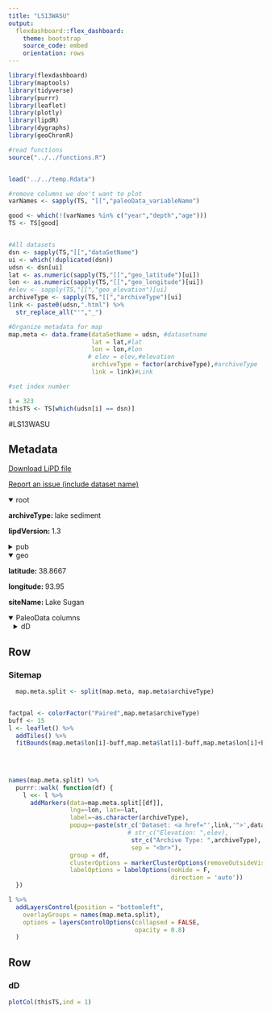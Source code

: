 ```yaml
---
title: "LS13WASU"
output: 
  flexdashboard::flex_dashboard:
    theme: bootstrap
    source_code: embed
    orientation: rows
---
```


```r
library(flexdashboard)
library(maptools)
library(tidyverse)
library(purrr)
library(leaflet)
library(plotly)
library(lipdR)
library(dygraphs)
library(geoChronR)

#read functions
source("../../functions.R")


load("../../temp.Rdata")

#remove columns we don't want to plot
varNames <- sapply(TS, "[[","paleoData_variableName")

good <- which(!(varNames %in% c("year","depth","age")))
TS <- TS[good]


#All datasets
dsn <- sapply(TS,"[[","dataSetName")
ui <- which(!duplicated(dsn))
udsn <- dsn[ui]
lat <- as.numeric(sapply(TS,"[[","geo_latitude")[ui])
lon <- as.numeric(sapply(TS,"[[","geo_longitude")[ui])
#elev <- sapply(TS,"[[","geo_elevation")[ui]
archiveType <- sapply(TS,"[[","archiveType")[ui]
link <- paste0(udsn,".html") %>% 
  str_replace_all("'","_")

#Organize metadata for map
map.meta <- data.frame(dataSetName = udsn, #datasetname
                       lat = lat,#lat
                       lon = lon,#lon
                      # elev = elev,#elevation
                       archiveType = factor(archiveType),#archiveType
                       link = link)#Link

#set index number

i = 323
thisTS <- TS[which(udsn[i] == dsn)]
```
#LS13WASU

Metadata {.sidebar}
-------------------------------------
[Download LiPD file](LS13WASU.lpd)
            

[Report an issue (include dataset name)](https://github.com/nickmckay/LiPDverse/issues)

<details open style="margin-left: 0px">
<summary>root</summary>
<p style="margin-left: 0px"><strong>archiveType: </strong>lake sediment
<p style="margin-left: 0px"><strong>lipdVersion: </strong>1.3
</details>
<details>
<summary>pub</summary>
<details style="margin-left: 10px">
<summary>pub1</summary>
<p style="margin-left: 10px"><strong>author: </strong>Wang, Z. , Liu, W. , Liu, Z. , Wang, H. , He, Y. , Zhang, F.
<p style="margin-left: 10px"><strong>journal: </strong>The Holocene
<p style="margin-left: 10px"><strong>volume: </strong>23
<p style="margin-left: 10px"><strong>pubYear: </strong>2013
<p style="margin-left: 10px"><strong>title: </strong>A 1700-year n-alkanes hydrogen isotope record of moisture changes in sediments from Lake Sugan in the Qaidam Basin, northeastern Tibetan Plateau
<p style="margin-left: 10px"><strong>DOI: </strong>10.1177/0959683613486941
</details>
</details>
<details open style="margin-left: 0px">
<summary>geo</summary>
<p style="margin-left: 0px"><strong>latitude: </strong>38.8667
<p style="margin-left: 0px"><strong>longitude: </strong>93.95
<p style="margin-left: 0px"><strong>siteName: </strong>Lake Sugan
</details>
<details open>
<summary>PaleoData columns</summary>
<details style="margin-left: 10px">
<summary>dD</summary>
<p style="margin-left: 10px"><strong>TSid: </strong>LS13WASU01B
<p style="margin-left: 10px"><strong>variableName: </strong>dD
<p style="margin-left: 10px"><strong>units: </strong>permil
<p style="margin-left: 10px"><strong>description: </strong>terrestrial biomarker
<details>
<summary>interpretation</summary>
<details style="margin-left: 20px">
<summary>1</summary>
<p style="margin-left: 20px"><strong>basis: </strong>The effective moisture (ratio of precipitation to evaporation) is considered as the main factor controlling the ?D values of lipid n-alkanes in terrestrial plants (Polissar and Freeman, 2010). In a previous study, the ?D record from a loess profile in the Chinese Loess Plateau displayed a strong correlation to changes in the magnetic susceptibility (MS) over the past 130 ka, and the isoto- pic variation was thought to be strongly affected by aridity (Liu and Huang, 2005). Furthermore, a humidity control experiment in the field verified the correlation between D enrichment and rela- tive humidity (McInerney et al., 2011). A study of lipids from the Santa Barbara Basin from the past 1400 years also revealed the ?D of mid-chain acids to be partially correlated with existing data of drought severity (Li et al., 2011).
<p style="margin-left: 20px"><strong>interpDirection: </strong>increase
<p style="margin-left: 20px"><strong>scope: </strong>climate
<p style="margin-left: 20px"><strong>seasonality: </strong>growing season? (not stated)
<p style="margin-left: 20px"><strong>variable: </strong>P/E
<p style="margin-left: 20px"><strong>variableDetail: </strong>air
</details>
<details style="margin-left: 20px">
<summary>2</summary>
<p style="margin-left: 20px"><strong>basis: </strong>The effective moisture (ratio of precipitation to evaporation) is considered as the main factor controlling the ?D values of lipid n-alkanes in terrestrial plants (Polissar and Freeman, 2010). In a previous study, the ?D record from a loess profile in the Chinese Loess Plateau displayed a strong correlation to changes in the magnetic susceptibility (MS) over the past 130 ka, and the isoto- pic variation was thought to be strongly affected by aridity (Liu and Huang, 2005). Furthermore, a humidity control experiment in the field verified the correlation between D enrichment and rela- tive humidity (McInerney et al., 2011). A study of lipids from the Santa Barbara Basin from the past 1400 years also revealed the ?D of mid-chain acids to be partially correlated with existing data of drought severity (Li et al., 2011).
<p style="margin-left: 20px"><strong>direction: </strong>negative
<p style="margin-left: 20px"><strong>inferredMaterial: </strong>soil water
<p style="margin-left: 20px"><strong>mathematicalRelation: </strong>linear
<p style="margin-left: 20px"><strong>rank: </strong>2
<p style="margin-left: 20px"><strong>scope: </strong>isotope
<p style="margin-left: 20px"><strong>seasonality: </strong>growing season? (not stated)
<p style="margin-left: 20px"><strong>variable: </strong>P_E
</details>
<details style="margin-left: 20px">
<summary>3</summary>
<p style="margin-left: 20px"><strong>basis: </strong>Therefore, we suggest that the variation in vegetation type (shrubs and grass) is also the predominant factor influencing the [d2H of leaf waxes in] sediments of Lake Sugan, because of the ?D values of Chenopodiceae shrubs are higher than those of grasses. We can still discuss the moisture history using the hydrogen-isotope record, at least quantitatively, because the vegetation type would be consistent with hydrological condition. [i.e., Chenopodiaceae shrubs tend to be more abundant in dry climates, and Chenopodiaceae shrubs have a smaller apparent fractionation, so dry climates would not only cause greater evaporative enrichment of plant source water, but more leaf waxes with relatively enriched d2H would be produced by Chenopodiaceae shrubs.]
<p style="margin-left: 20px"><strong>direction: </strong>increase
<p style="margin-left: 20px"><strong>mathematicalRelation: </strong>linear
<p style="margin-left: 20px"><strong>rank: </strong>1
<p style="margin-left: 20px"><strong>scope: </strong>isotope
<p style="margin-left: 20px"><strong>seasonality: </strong>growing season? (not stated)
<p style="margin-left: 20px"><strong>variable: </strong>vegetation type (Chenopodiaceae shrub abundance)
</details>
</details>
</details>

Row
-----------------------------------------------------------------------

### Sitemap

```r
  map.meta.split <- split(map.meta, map.meta$archiveType)


factpal <- colorFactor("Paired",map.meta$archiveType)
buff <- 15
l <- leaflet() %>% 
  addTiles() %>% 
  fitBounds(map.meta$lon[i]-buff,map.meta$lat[i]-buff,map.meta$lon[i]+buff,map.meta$lat[i]+buff)
  

  
  
names(map.meta.split) %>%
  purrr::walk( function(df) {
    l <<- l %>%
      addMarkers(data=map.meta.split[[df]],
                 lng=~lon, lat=~lat,
                 label=~as.character(archiveType),
                 popup=~paste(str_c('Dataset: <a href="',link,'">',dataSetName,'</a>'),
                                 # str_c("Elevation: ",elev),
                                  str_c("Archive Type: ",archiveType),
                                  sep = "<br>"),
                 group = df,
                 clusterOptions = markerClusterOptions(removeOutsideVisibleBounds = F),
                 labelOptions = labelOptions(noHide = F,
                                             direction = 'auto'))
  })

l %>%
  addLayersControl(position = "bottomleft",
    overlayGroups = names(map.meta.split),
    options = layersControlOptions(collapsed = FALSE,
                                   opacity = 0.8)
  )
```

Row {.tabset .tabset-fade}
-----------------------------------------------------------------------

### dD
```r
plotCol(thisTS,ind = 1)
```
